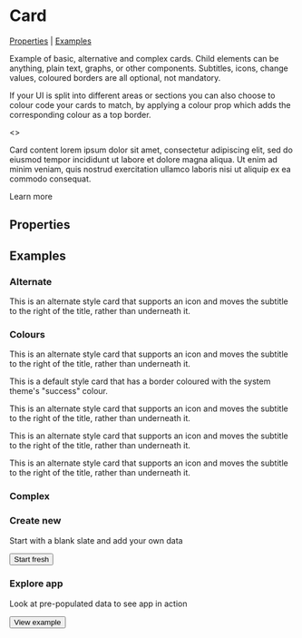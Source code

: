 

<Meta title="Components/Card" component={Card} />

# Card

[Properties](#properties) | [Examples](#examples)

Example of basic, alternative and complex cards. Child elements can be anything, plain text, graphs, or other components. Subtitles, icons, change values, coloured borders are all optional, not mandatory.

If your UI is split into different areas or sections you can also choose to colour code your cards to match, by applying a colour prop which adds the corresponding colour as a top border.

<Preview>
<Story name="Basic">
  <Card title="Card title" subtitle="Subtitle">
  <>
    <P marginBottom={4}>Card content lorem ipsum dolor sit amet, consectetur adipiscing elit, sed
      do eiusmod tempor incididunt ut labore et dolore magna aliqua. Ut enim ad
      minim veniam, quis nostrud exercitation ullamco laboris nisi ut aliquip ex
      ea commodo consequat.</P>
    <StyledLink href="#" bold>
      Learn more
    </StyledLink>
  </>
  </Card>
</Story>
</Preview>

## Properties

<Props of={Card} />

## Examples

### Alternate
<Preview>
<Story name="Alternate">
<Card alternate icon={["fas", "building"]} title="Works for" subtitle="18">
  <P>
    This is an alternate style card that supports an icon and moves the
    subtitle to the right of the title, rather than underneath it.
  </P>
</Card>
</Story>
</Preview>

### Colours
<Preview>
<Story name="Colours">
<Spacer my={3}>
<Card
  alternate
  icon={["fas", "map-marker-alt"]}
  title="Locations"
  subtitle="57"
  colour="primary"
>
  <P>
    This is an alternate style card that supports an icon and moves the
    subtitle to the right of the title, rather than underneath it.
  </P>
</Card>
<Card
  icon={["fas", "address-card"]}
  title="Roles"
  subtitle="Here is a subtitle"
  colour="success"
>
  <P>
    This is a default style card that has a border coloured with the system theme's "success" colour.
  </P>
</Card>
<Card
  alternate
  icon={["fas", "user"]}
  title="4,539 People"
  changeValue="No change"
  colour="warning"
>
  <P>
    This is an alternate style card that supports an icon and moves the
    subtitle to the right of the title, rather than underneath it.
  </P>
</Card>
<Card
  alternate
  icon={["fas", "chart-pie"]}
  title="12 Divisions"
  changeValue="2 (-1%)"
  changeIcon="arrowDown"
  colour="danger"
>
  <P>
    This is an alternate style card that supports an icon and moves the
    subtitle to the right of the title, rather than underneath it.
  </P>
</Card>
<Card
  alternate
  icon={["fas", "users"]}
  title="289 Teams"
  changeValue="9 (+2%)"
  changeIcon="arrowUp"
  colour="greyDark"
>
  <P>
    This is an alternate style card that supports an icon and moves the
    subtitle to the right of the title, rather than underneath it.
  </P>
</Card>
</Spacer>
</Story>
</Preview>

### Complex

<Preview>
<Story name="Complex Example 1">
<Spacer my={3}>
<Card center>
  <Box>
    <Icon icon={["fas", "file"]} size="3x" color="greyLight" />
    <H3>Create new</H3>
    <P>Start with a blank slate and add your own data</P>
    <Button>
      Start fresh
    </Button>
  </Box>
</Card>
</Spacer>
</Story>
<Story name="Complex Example 2">
<Spacer my={3}>
<Card center>
  <Box>
    <Icon icon={["fas", "eye"]} size="3x" color="greyLight" />
    <H3>Explore app</H3>
    <P>Look at pre-populated data to see app in action</P>
    <Button>
      View example
    </Button>
  </Box>
</Card>
</Spacer>
</Story>
</Preview>
